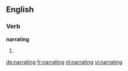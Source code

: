 ==English==

===Verb===
'''narrating'''

# {{present participle of|[[narrate]]}}

[[de:narrating]]
[[fr:narrating]]
[[nl:narrating]]
[[vi:narrating]]